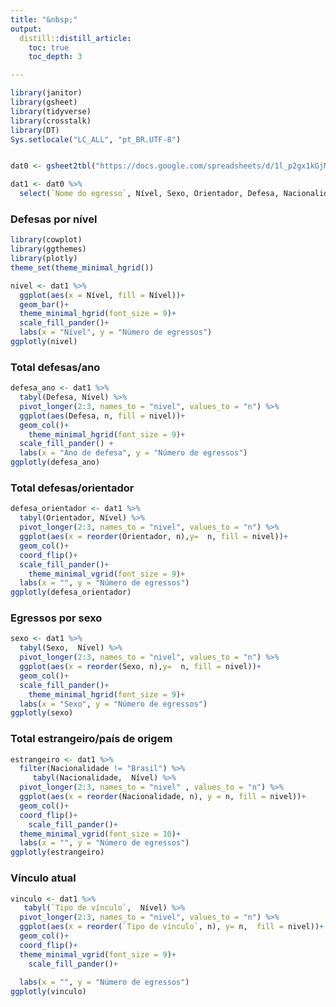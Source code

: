 ```yaml
---
title: "&nbsp;"
output:
  distill::distill_article:
    toc: true
    toc_depth: 3

---
```


```r

library(janitor)
library(gsheet)
library(tidyverse)
library(crosstalk)
library(DT)
Sys.setlocale("LC_ALL", "pt_BR.UTF-8")


dat0 <- gsheet2tbl("https://docs.google.com/spreadsheets/d/1l_p2gx1kGjMypej5dKscw2wzugaRNUkuzFEc38qfk8E/edit?usp=sharing")

dat1 <- dat0 %>% 
  select(`Nome do egresso`, Nível, Sexo, Orientador, Defesa, Nacionalidade, `Tipo de vínculo`) 

```

### Defesas por nível

```r
library(cowplot)
library(ggthemes)
library(plotly)
theme_set(theme_minimal_hgrid())

nivel <- dat1 %>% 
  ggplot(aes(x = Nível, fill = Nível))+
  geom_bar()+
  theme_minimal_hgrid(font_size = 9)+
  scale_fill_pander()+
  labs(x = "Nível", y = "Número de egressos")
ggplotly(nivel)
```


### Total defesas/ano

```r
defesa_ano <- dat1 %>% 
  tabyl(Defesa, Nível) %>% 
  pivot_longer(2:3, names_to = "nivel", values_to = "n") %>% 
  ggplot(aes(Defesa, n, fill = nivel))+
  geom_col()+
    theme_minimal_hgrid(font_size = 9)+
  scale_fill_pander() +
  labs(x = "Ano de defesa", y = "Número de egressos")
ggplotly(defesa_ano)
```


### Total defesas/orientador

```r

defesa_orientador <- dat1 %>% 
  tabyl(Orientador, Nível) %>% 
  pivot_longer(2:3, names_to = "nivel", values_to = "n") %>% 
  ggplot(aes(x = reorder(Orientador, n),y=  n, fill = nivel))+
  geom_col()+
  coord_flip()+
  scale_fill_pander()+
    theme_minimal_vgrid(font_size = 9)+
  labs(x = "", y = "Número de egressos")
ggplotly(defesa_orientador)
```


### Egressos por sexo
```r
sexo <- dat1 %>% 
  tabyl(Sexo,  Nível) %>% 
  pivot_longer(2:3, names_to = "nivel", values_to = "n") %>% 
  ggplot(aes(x = reorder(Sexo, n),y=  n, fill = nivel))+
  geom_col()+
  scale_fill_pander()+
    theme_minimal_hgrid(font_size = 9)+
  labs(x = "Sexo", y = "Número de egressos")
ggplotly(sexo)
```


### Total estrangeiro/país de origem
```r

estrangeiro <- dat1 %>% 
  filter(Nacionalidade != "Brasil") %>% 
     tabyl(Nacionalidade,  Nível) %>% 
  pivot_longer(2:3, names_to = "nivel" , values_to = "n") %>% 
  ggplot(aes(x = reorder(Nacionalidade, n), y = n, fill = nivel))+
  geom_col()+
  coord_flip()+
    scale_fill_pander()+
  theme_minimal_vgrid(font_size = 10)+
  labs(x = "", y = "Número de egressos")
ggplotly(estrangeiro)
```


### Vínculo atual

```r
vinculo <- dat1 %>% 
   tabyl(`Tipo de vínculo`,  Nível) %>% 
  pivot_longer(2:3, names_to = "nivel", values_to = "n") %>% 
  ggplot(aes(x = reorder(`Tipo de vínculo`, n), y= n,  fill = nivel))+
  geom_col()+
  coord_flip()+
  theme_minimal_vgrid(font_size = 9)+
    scale_fill_pander()+
  
  labs(x = "", y = "Número de egressos")
ggplotly(vinculo)
```
